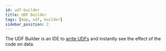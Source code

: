 ```yaml
---
id: udf-builder
title: UDF Builder
tags: [map, udf, builder]
sidebar_position: 2
---
```



The UDF Builder is an IDE to [write UDFs](/core-concepts/write/) and instantly see the effect of the code on data.


<DocCardList />
